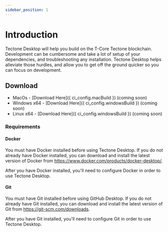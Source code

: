 ```yaml
---
sidebar_position: 1
---
```



# Introduction

Tectone Desktop will help you build on the T-Core Tectone blockchain. Development can be cumbersome and take a lot of setup of your dependencies, and troubleshooting any installation. Tectone Desktop helps alleviate those hurdles, and allow you to get off the ground quicker so you can focus on development.

## Download

- MacOs - [Download Here]({ ci_config.macBuild }) (coming soon)
- Windows x64 - [Download Here]({ ci_config.windowsBuild }) (coming soon)
- Linux x64 - [Download Here]({ ci_config.windowsBuild }) (coming soon)

### Requirements

#### Docker

You must have Docker installed before using Tectone Desktop. If you do not already have Docker installed, you can download and install the latest version of Docker from https://www.docker.com/products/docker-desktop/.

After you have Docker installed, you'll need to configure Docker in order to use Tectone Desktop.

#### Git

You must have Git installed before using GitHub Desktop. If you do not already have Git installed, you can download and install the latest version of Git from https://git-scm.com/downloads.

After you have Git installed, you'll need to configure Git in order to use Tectone Desktop.
